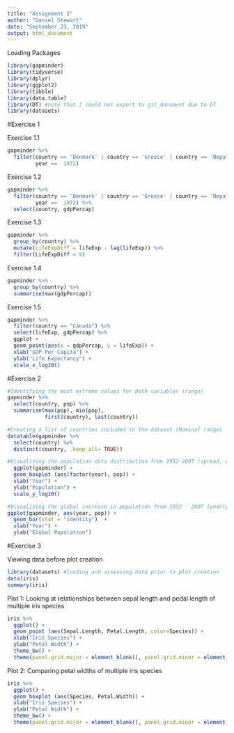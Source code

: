 ```yaml
---
title: "Assignment 2"
author: "Daniel Stewart"
date: "September 23, 2019"
output: html_document
---
```


 Loading Packages
```r
library(gapminder)
library(tidyverse)
library(dplyr)
library(ggplot2)
library(tibble)
library(data.table)
library(DT) #note that I could not export to git_document due to DT 
library(datasets)
```

#Exercise 1

Exercise 1.1
```r
gapminder %>%
  filter(country == 'Denmark' | country == 'Greece' | country == 'Nepal',
         year ==  1972)
```
Exercise 1.2
```r
gapminder %>%
  filter(country == 'Denmark' | country == 'Greece' | country == 'Nepal',
         year ==  1972) %>%
  select(country, gdpPercap)
```

Exercise 1.3
```r
gapminder %>%
  group_by(country) %>%
  mutate(LifeExpDiff = lifeExp - lag(lifeExp)) %>%
  filter(LifeExpDiff < 0)
```

Exercise 1.4
```r
gapminder %>%
  group_by(country) %>%
  summarise(max(gdpPercap)) 
```
Exercise 1.5
```r
gapminder %>%
  filter(country == "Canada") %>%
  select(lifeExp, gdpPercap) %>%
  ggplot +
  geom_point(aes(x = gdpPercap, y = lifeExp)) +
  xlab("GDP Per Capita") +
  ylab("Life Expectancy") + 
  scale_x_log10()
```

#Exercise 2

```r

#Identifying the most extreme values for both variables (range)
gapminder %>%
  select(country, pop) %>%
  summarise(max(pop), min(pop),
            first(country), last(country)) 

#Creating a list of countries included in the dataset (Nominal range)
datatable(gapminder %>%
  select(country) %>%
  distinct(country, .keep_all= TRUE)) 

#Visualizing the population data distribution from 1952-2007 (spread, distribution)
  ggplot(gapminder) +
  geom_boxplot (aes(factor(year), pop)) +
  xlab("Year") +
  ylab("Population") + 
  scale_y_log10() 

#Visualizing the global increase in population from 1952 - 2007 (yearly global change)
ggplot(gapminder, aes(year, pop)) +
  geom_bar(stat = "identity")  +
  xlab("Year") +
  ylab("Global Population") 


```

#Exercise 3

Viewing data before plot creation
```r
library(datasets) #loading and assessing data prior to plot creation
data(iris)
summary(iris)
```

Plot 1: Looking at relationships between sepal length and pedal length of multiple iris species
```r
iris %>%
  ggplot() +
  geom_point (aes(Sepal.Length, Petal.Length, color=Species)) +
  xlab("Iris Species") +
  ylab("Petal Width") +
  theme_bw() + 
  theme(panel.grid.major = element_blank(), panel.grid.minor = element_blank()) 
```



Plot 2: Comparing petal widths of multiple iris species
```r
iris %>%
  ggplot() +
  geom_boxplot (aes(Species, Petal.Width)) +
  xlab("Iris Species") +
  ylab("Petal Width") + 
  theme_bw() + 
  theme(panel.grid.major = element_blank(), panel.grid.minor = element_blank())
```



